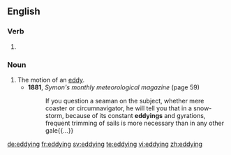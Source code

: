 ==English==

===Verb===
{{head|en}}

# {{present participle of|eddy}}

===Noun===
{{en-noun}}

# The motion of an [[eddy]].
#* '''1881''', ''Symon's monthly meteorological magazine'' (page 59)
#*: If you question a seaman on the subject, whether mere coaster or circumnavigator, he will tell you that in a snow-storm, because of its constant '''eddyings''' and gyrations, frequent trimming of sails is more necessary than in any other gale{{...}}

[[de:eddying]]
[[fr:eddying]]
[[sv:eddying]]
[[te:eddying]]
[[vi:eddying]]
[[zh:eddying]]
